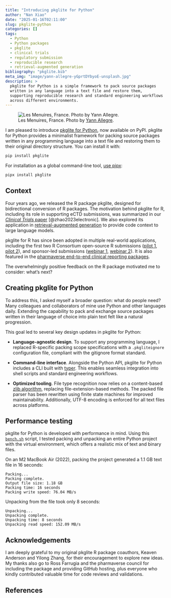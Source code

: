 ```yaml
---
title: "Introducing pkglite for Python"
author: "Nan Xiao"
date: "2025-01-16T02:11:00"
slug: pkglite-python
categories: []
tags:
  - Python
  - Python packages
  - pkglite
  - clinical trials
  - regulatory submission
  - reproducible research
  - retrieval-augmented generation
bibliography: "pkglite.bib"
meta_img: "image/yann-allegre-yGprtDYbyoE-unsplash.jpg"
description: >
  pkglite for Python is a simple framework to pack source packages
  written in any language into a text file and restore them,
  supporting reproducible research and standard engineering workflows
  across different environments.
---
```


![Les Menuires, France. Photo by [Yann Allegre](https://unsplash.com/photos/yGprtDYbyoE).
](/image/yann-allegre-yGprtDYbyoE-unsplash.jpg)

I am pleased to introduce
[pkglite for Python](https://pharmaverse.github.io/py-pkglite/),
now available on PyPI.
pkglite for Python provides a minimalist framework for packing source packages
written in any programming language into a text file and restoring them to
their original directory structure. You can install it with:

```bash
pip install pkglite
```

For installation as a global command-line tool,
[use pipx](https://packaging.python.org/en/latest/guides/installing-stand-alone-command-line-tools/):

```bash
pipx install pkglite
```

## Context

Four years ago, we released the R package pkglite,
designed for bidirectional conversion of R packages.
The motivation behind pkglite for R, including its role in supporting eCTD
submissions, was summarized in our
[_Clinical Trials_ paper](https://nanx.me/blog/post/ectd-pkglite-paper/) [@zhao2023electronic].
We also explored its application in
[retrieval-augmented generation](https://nanx.me/blog/post/pkglite-llm-prompt/)
to provide code context to large language models.

pkglite for R has since been adopted in multiple real-world applications,
including the first two R Consortium open-source R submissions
([pilot 1](https://rconsortium.github.io/submissions-wg/pilot1.html),
[pilot 2](https://rconsortium.github.io/submissions-wg/pilot2.html)),
and sponsor-led submissions
([webinar 1](https://youtu.be/t33dS17QHuA?t=2776),
[webinar 2](https://youtu.be/BlJNILSoZlM?t=2468)).
It is also featured in the [pharmaverse end-to-end clinical reporting
packages](https://pharmaverse.org/e2eclinical/esub/).

The overwhelmingly positive feedback on the R package motivated me
to consider: what's next?

## Creating pkglite for Python

To address this, I asked myself a broader question: what do people need?
Many colleagues and collaborators of mine use Python and other languages daily.
Extending the capability to pack and exchange source packages written in their
language of choice into plain text felt like a natural progression.

This goal led to several key design updates in pkglite for Python:

- **Language-agnostic design**.
  To support any programming language, I replaced R-specific packing scope
  specifications with a `.pkgliteignore` configuration file,
  compliant with the gitignore format standard.

- **Command-line interface**.
  Alongside the Python API, pkglite for Python includes a CLI built with
  [typer](https://github.com/fastapi/typer). This enables seamless integration
  into shell scripts and standard engineering workflows.

- **Optimized tooling**.
  File type recognition now relies on a content-based
  [zlib algorithm](https://nanx.me/blog/post/txtvsbin/),
  replacing file-extension-based methods.
  The packed file parser has been rewritten using finite state machines
  for improved maintainability.
  Additionally, UTF-8 encoding is enforced for all text files across platforms.

## Performance testing

pkglite for Python is developed with performance in mind. Using this
[`bench.sh`](bench.sh) script, I tested packing and unpacking an entire
Python project with the virtual environment, which offers a realistic mix
of text and binary files.

On an M2 MacBook Air (2022), packing the project generated a 1.1 GB text file
in 16 seconds:

```text
Packing...
Packing complete.
Output file size: 1.18 GB
Packing time: 16 seconds
Packing write speed: 76.04 MB/s
```

Unpacking from the file took only 8 seconds:

```text
Unpacking...
Unpacking complete.
Unpacking time: 8 seconds
Unpacking read speed: 152.09 MB/s
```

## Acknowledgements

I am deeply grateful to my original pkglite R package coauthors,
Keaven Anderson and Yilong Zhang, for their encouragement to explore new ideas.
My thanks also go to Ross Farrugia and the pharmaverse council for including
the package and providing GitHub hosting, plus everyone who kindly contributed
valuable time for code reviews and validations.

## References
